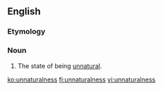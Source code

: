 ==English==

===Etymology===
{{suffix|en|unnatural|ness}}

===Noun===
{{en-noun|~|es}}

# The state of being [[unnatural]].

[[ko:unnaturalness]]
[[fi:unnaturalness]]
[[vi:unnaturalness]]